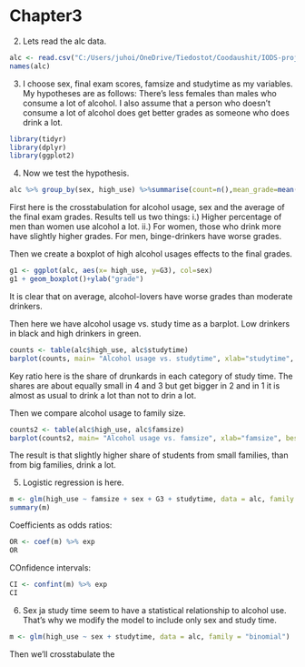 # Chapter3

2. Lets read the alc data.
```r
alc <- read.csv("C:/Users/juhoi/OneDrive/Tiedostot/Coodaushit/IODS-project/create_alc.R")
names(alc)
```

3. I choose sex, final exam scores, famsize and studytime as my variables. My hypotheses are as follows:
There's less females than males who consume a lot of alcohol. 
I also assume that a person who doesn't consume a lot of alcohol does get better grades as someone who does drink a lot.

```r

library(tidyr)
library(dplyr)
library(ggplot2)
```

4. Now we test the hypothesis.
```r
alc %>% group_by(sex, high_use) %>%summarise(count=n(),mean_grade=mean(G3))
```

First here is the crosstabulation for alcohol usage, sex and the average of the final exam grades. Results tell us two things:
  i.) Higher percentage of men than women use alcohol a lot.
  ii.) For women, those who drink more have slightly higher grades. For men, binge-drinkers have worse grades.


Then we create a boxplot of high alcohol usages effects to the final grades.
```r
g1 <- ggplot(alc, aes(x= high_use, y=G3), col=sex)
g1 + geom_boxplot()+ylab("grade")
```
It is clear that on average, alcohol-lovers have worse grades than moderate drinkers.

Then here we have alcohol usage vs. study time as a barplot. Low drinkers in black and high drinkers in green.

```r
counts <- table(alc$high_use, alc$studytime)
barplot(counts, main= "Alcohol usage vs. studytime", xlab="studytime", beside=TRUE, col = c("black", "green"))
```
Key ratio here is the share of drunkards in each category of study time. The shares are about equally small in 4 and 3 but get bigger in 2 and in 1 it is almost as usual to drink a lot than not to drin a lot.

Then we compare alcohol usage to family size.
```r
counts2 <- table(alc$high_use, alc$famsize)
barplot(counts2, main= "Alcohol usage vs. famsize", xlab="famsize", beside=TRUE, col = c("blue", "pink"))
```
The result is that slightly higher share of students from small families, than from big families, drink a lot.

5. Logistic regression is here.
```r
m <- glm(high_use ~ famsize + sex + G3 + studytime, data = alc, family = "binomial")
summary(m)
```
Coefficients as odds ratios:
```r
OR <- coef(m) %>% exp
OR
```
COnfidence intervals:
```r
CI <- confint(m) %>% exp
CI
```

6. Sex ja study time seem to have a statistical relationship to alcohol use. That's why we modify the model to include only sex and study time.
```r
m <- glm(high_use ~ sex + studytime, data = alc, family = "binomial")
```
Then we'll crosstabulate the 


